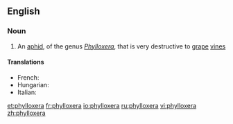 ==English==

===Noun===
{{wikipedia}}
{{en-noun|phylloxerae}}

# An [[aphid]], of the genus ''[[Phylloxera]]'', that is very destructive to [[grape]] [[vine]]s

====Translations====
{{trans-top|aphid}}
* French: {{t|fr|phylloxéra|m}}
* Hungarian: {{t|hu|filoxéra}}
* Italian: {{t-|it|fillossera|f}}
{{trans-mid}}

{{trans-bottom}}

[[et:phylloxera]]
[[fr:phylloxera]]
[[io:phylloxera]]
[[ru:phylloxera]]
[[vi:phylloxera]]
[[zh:phylloxera]]